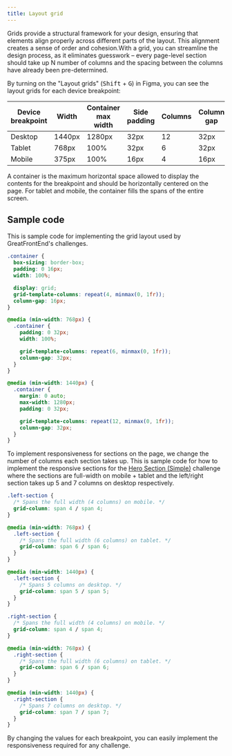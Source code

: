 ```yaml
---
title: Layout grid
---
```


Grids provide a structural framework for your design, ensuring that elements align properly across different parts of the layout. This alignment creates a sense of order and cohesion.With a grid, you can streamline the design process, as it eliminates guesswork – every page-level section should take up N number of columns and the spacing between the columns have already been pre-determined.

By turning on the "Layout grids" (<kbd>Shift</kbd> + <kbd>G</kbd>) in Figma, you can see the layout grids for each device breakpoint:

| Device breakpoint | Width | Container max width | Side padding | Columns | Column gap |
| --- | --- | --- | --- | --- | --- |
| Desktop | 1440px | 1280px | 32px | 12 | 32px |
| Tablet | 768px | 100% | 32px | 6 | 32px |
| Mobile | 375px | 100% | 16px | 4 | 16px |

A container is the maximum horizontal space allowed to display the contents for the breakpoint and should be horizontally centered on the page. For tablet and mobile, the container fills the spans of the entire screen.

## Sample code

This is sample code for implementing the grid layout used by GreatFrontEnd's challenges.

```css
.container {
  box-sizing: border-box;
  padding: 0 16px;
  width: 100%;

  display: grid;
  grid-template-columns: repeat(4, minmax(0, 1fr));
  column-gap: 16px;
}

@media (min-width: 768px) {
  .container {
    padding: 0 32px;
    width: 100%;

    grid-template-columns: repeat(6, minmax(0, 1fr));
    column-gap: 32px;
  }
}

@media (min-width: 1440px) {
  .container {
    margin: 0 auto;
    max-width: 1280px;
    padding: 0 32px;

    grid-template-columns: repeat(12, minmax(0, 1fr));
    column-gap: 32px;
  }
}
```

To implement responsiveness for sections on the page, we change the number of columns each section takes up. This is sample code for how to implement the responsive sections for the [Hero Section (Simple)](/projects/challenges/hero-section-simple) challenge where the sections are full-width on mobile + tablet and the left/right section takes up 5 and 7 columns on desktop respectively.

```css
.left-section {
  /* Spans the full width (4 columns) on mobile. */
  grid-column: span 4 / span 4;
}

@media (min-width: 768px) {
  .left-section {
    /* Spans the full width (6 columns) on tablet. */
    grid-column: span 6 / span 6;
  }
}

@media (min-width: 1440px) {
  .left-section {
    /* Spans 5 columns on desktop. */
    grid-column: span 5 / span 5;
  }
}

.right-section {
  /* Spans the full width (4 columns) on mobile. */
  grid-column: span 4 / span 4;
}

@media (min-width: 768px) {
  .right-section {
    /* Spans the full width (6 columns) on tablet. */
    grid-column: span 6 / span 6;
  }
}

@media (min-width: 1440px) {
  .right-section {
    /* Spans 7 columns on desktop. */
    grid-column: span 7 / span 7;
  }
}
```

By changing the values for each breakpoint, you can easily implement the responsiveness required for any challenge.
